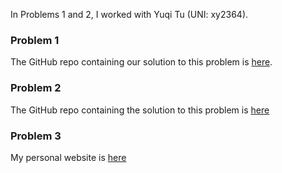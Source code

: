 

In Problems 1 and 2, I worked with Yuqi Tu (UNI: xy2364).

### Problem 1

The GitHub repo containing our solution to this problem is [here](https://github.com/jeff-goldsmith/vbvs.concurrent).


### Problem 2

The GitHub repo containing the solution to this problem is [here](https://github.com/julia-wrobel/depthTests)


### Problem 3

My personal website is [here](http://jeffgoldsmith.com)